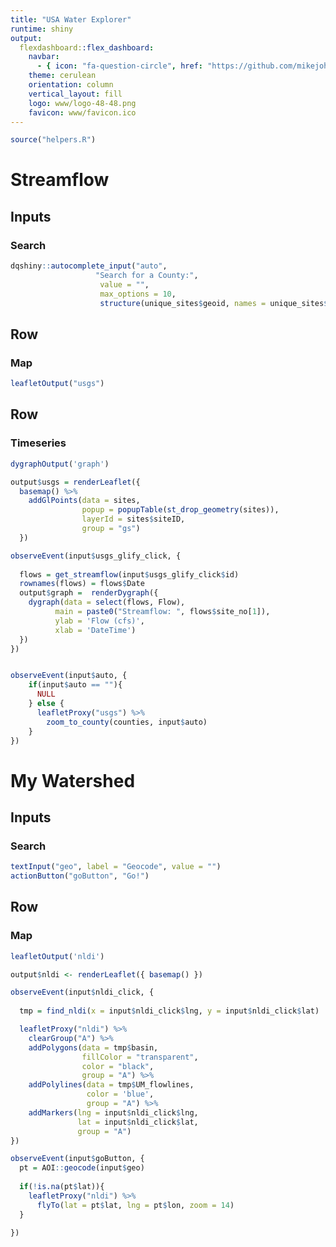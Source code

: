 ```yaml
---
title: "USA Water Explorer"
runtime: shiny
output: 
  flexdashboard::flex_dashboard:
    navbar:
      - { icon: "fa-question-circle", href: "https://github.com/mikejohnson51/leaflet-intro", align: right }
    theme: cerulean
    orientation: column
    vertical_layout: fill
    logo: www/logo-48-48.png
    favicon: www/favicon.ico
---
```


```{=html}
<script>
$('.navbar-logo').wrap('<a href="https://eco-data-science.github.io/" target=_blank>');
</script>
```

```r
source("helpers.R")
```

# Streamflow {data-icon="fa-filter"}

## Inputs {.sidebar}

### Search

```r
dqshiny::autocomplete_input("auto", 
                   "Search for a County:", 
                    value = "",
                    max_options = 10,
                    structure(unique_sites$geoid, names = unique_sites$name))
```

## Row

### Map

```r
leafletOutput("usgs")
```

## Row

### Timeseries

```r
dygraphOutput('graph')
```

```r
output$usgs = renderLeaflet({ 
  basemap() %>% 
    addGlPoints(data = sites,
                popup = popupTable(st_drop_geometry(sites)),
                layerId = sites$siteID,
                group = "gs")
  })

observeEvent(input$usgs_glify_click, {
  
  flows = get_streamflow(input$usgs_glify_click$id)
  rownames(flows) = flows$Date
  output$graph =  renderDygraph({
    dygraph(data = select(flows, Flow),
          main = paste0("Streamflow: ", flows$site_no[1]),
          ylab = 'Flow (cfs)',
          xlab = 'DateTime')
  })
})


observeEvent(input$auto, { 
    if(input$auto == ""){ 
      NULL 
    } else {
      leafletProxy("usgs") %>% 
        zoom_to_county(counties, input$auto)
    }
})
```


# My Watershed {data-icon="fa-tint"}

## Inputs {.sidebar}

### Search

```r
textInput("geo", label = "Geocode", value = "")
actionButton("goButton", "Go!")
```

## Row

### Map

```r
leafletOutput('nldi')
```

```r
output$nldi <- renderLeaflet({ basemap() })

observeEvent(input$nldi_click, {
  
  tmp = find_nldi(x = input$nldi_click$lng, y = input$nldi_click$lat)

  leafletProxy("nldi") %>% 
    clearGroup("A") %>% 
    addPolygons(data = tmp$basin, 
                fillColor = "transparent", 
                color = "black",
                group = "A") %>% 
    addPolylines(data = tmp$UM_flowlines, 
                 color = 'blue',
                 group = "A") %>% 
    addMarkers(lng = input$nldi_click$lng,
               lat = input$nldi_click$lat,
               group = "A")
})

observeEvent(input$goButton, {
  pt = AOI::geocode(input$geo)
  
  if(!is.na(pt$lat)){
    leafletProxy("nldi") %>% 
      flyTo(lat = pt$lat, lng = pt$lon, zoom = 14)
  }
  
})
```

